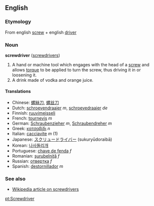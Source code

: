 ==English==
===Etymology===
From english [[screw]] + english [[driver]]

===Noun===
'''screwdriver''' ([[screwdrivers]])

#A hand or machine tool which engages with the head of a [[screw]] and allows [[torque]] to be applied to turn the screw, thus driving it in or loosening it.
#A drink made of vodka and orange juice.

====Translations====
*Chinese: [[螺絲刀]], [[螺丝刀]]
*Dutch: [[schroevendraaier]] ''m'', [[schroevedraaier]] ''de''<!-- is one of these misspelled? the 2nd one came from babelfish -->
*Finnish: [[ruuvimeisseli]]
*French: [[tournevis]] ''m''
*German: [[Schraubenzieher]] ''m'', [[Schraubendreher]] ''m''
*Greek: [[κατσαβίδι]] ''n''
*Italian: [[cacciavite]] ''m'' (1)
*Japanese: [[スクリュードライバー]] (sukuryūdoraibā)
*Korean: [[나사돌리개]]
*Portuguese: [[chave de fenda]] ''f''
*Romanian: [[şurubelniţă]] ''f''
*Russian: [[отвертка]] ''f''
*Spanish: [[destornillador]] ''m''

===See also===
*[[w:Screwdriver|Wikipedia article on screwdrivers]]

[[pt:Screwdriver]]